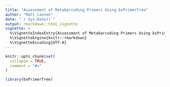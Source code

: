 ```yaml
---
title: "Assessment of Metabarcoding Primers Using bsPrimerTree"
author: "Matt Cannon"
date: "`r Sys.Date()`"
output: rmarkdown::html_vignette
vignette: >
  %\VignetteIndexEntry{Assessment of Metabarcoding Primers Using bsPrimerTree}
  %\VignetteEngine{knitr::rmarkdown}
  %\VignetteEncoding{UTF-8}
---
```


```r
knitr::opts_chunk$set(
  collapse = TRUE,
  comment = "#>"
)
```

```r
library(bsPrimerTree)
```
